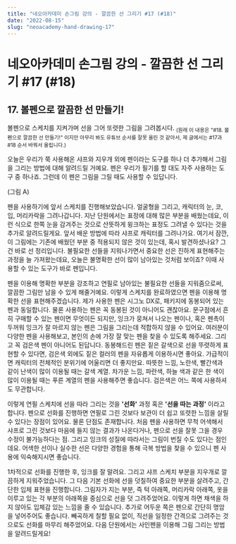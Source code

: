 ```yaml
---
title: "네오아카데미 손그림 강의 - 깔끔한 선 그리기 #17 (#18)"
date: "2022-08-15"
slug: "neoacademy-hand-drawing-17"
---
```


# 네오아카데미 손그림 강의 - 깔끔한 선 그리기 #17 (#18)

## 17. 볼펜으로 깔끔한 선 만들기!
볼펜으로 스케치를 지켜가며 선을 그어 또렷한 그림을 그려봅시다. <sub>(원래 이 내용은 "#18. 볼펜으로 깔끔한 선 만들기!" 이지만 아무리 봐도 유튜브 순서를 잘못 올린 것 같아서, 제 글에서는 #17과 #18 순서 바꿔서 올립니다.)</sub>

오늘은 우리가 쭉 사용해온 샤프와 지우개 외에 펜이라는 도구를 하나 더 추가해서 그림을 그리는 방법에 대해 알려드릴 거예요.
펜은 우리가 필기를 할 대도 자주 사용하는 도구 중 하나죠. 그런데 이 펜은 그림을 그릴 때도 사용할 수 있답니다. 

(그림 A)

펜을 사용하기에 앞서 스케치를 진행해보았습니다.
얼굴형을 그리고, 캐릭터의 눈, 코, 입, 머리카락을 그려나갑니다.
지난 단원에서는 표정에 대해 많은 부분을 배웠는데요, 이런 식으로 한쪽 눈을 감겨주는 것으로 산뜻하게 윙크하는 표정도 그려낼 수 있다는 것을 추가로 알려드릴게요. 앞서 배운 방법에 따라 샤프로 캐릭터를 그려나가요.
여기서 잠깐, 이 그림에는 기존에 배웠던 부분 중 적용되지 않은 것이 있는데, 혹시 발견하셨나요?
그건 바로 선 정리입니다. 불필요한 선들을 지워나가면서 중요한 선은 진하게 표현해주는 과정을 늘 가져왔는데요, 오늘은 불명확한 선이 많이 남아있는 것처럼 보이죠? 이때 사용할 수 있는 도구가 바로 펜입니다.

펜을 이용해 명확한 부분을 강조하고 연필로 남아있는 불필요한 선들을 지워줌으로써, 깔끔한 그림만 남을 수 있게 해줄거예요.
이렇게 스케치를 완료하였으면 펜을 이용해 명확한 선을 표현해주겠습니다. 제가 사용한 펜은 시그노 DX로, 패키지에 동봉되어 있는 펜과 동일합니다. 물론 사용하는 펜은 꼭 동봉된 것이 아니어도 괜찮아요. 문구점에서 흔히 구매할 수 있는 펜이면 무엇이든 되지만, 잉크가 뭉쳐서 나오는 펜이나, 혹은 펜촉이 두꺼워 잉크가 잘 마르지 않는 펜은 그림을 그리는데 적합하지 않을 수 있어요. 여러분이 다양한 펜을 사용해보고, 본인의 손에 가장 잘 맞는 펜을 찾을 수 있도록 해주세요. 
그리고 꼭 검은색 펜이 아니어도 된답니다. 동봉해드린 펜은 짙은 갈색으로 선을 뚜렷하게 표현할 수 있다면, 검은색 외에도 짙은 컬러의 펜을 자유롭게 이용하시면 좋아요. 가급적이면 캐릭터의 전체적인 분위기에 어울리면 더 좋지만요. 따뜻한 느낌, 노란색, 빨간색과 같이 난색이 많이 이용될 때는 갈색 계열. 차가운 느낌, 파란색, 하늘 색과 같은 한 색이 많이 이용될 때는 푸른 계열의 펜을 사용해주면 좋습니다. 검은색은 어느 쪽에 사용하셔도 무관합니다.

이렇게 연필 스케치에 선을 따라 그리는 것을 **'선화'** 과정 혹은 **'선을 따는 과정'** 이라고 합니다.
펜으로 선화를 진행하면 연필로 그린 것보다 보관이 더 쉽고 또렷한 느낌을 살릴 수 있다는 장점이 있어요. 물론 단점도 존재합니다. 처음 펜을 사용하면 무척 어색해서 샤프로 그린 것보다 마음에 들지 않는 결과가 나온다거나, 펜으로 선을 잘못 그을 경우 수정이 불가능하다는 점. 그리고 잉크의 성질에 따라서는 그림이 번질 수도 있다는 점인데요. 어색한 선이나 실수한 선은 다양한 경험을 통해 극복 방법을 찾을 수 있으니 펜 사용에 익숙해지시면 좋습니다. 

1차적으로 선화를 진행한 후, 잉크를 잘 말려요.
그리고 샤프 스케치 부분을 지우개로 깔끔하게 지워주었습니다. 그 다음 기본 선화에 선을 덧칠하여 중요한 부분을 살려주고, 간단한 입체 표현을 진행합니다. 그림자가 지는 부분, 즉 턱 아래쪽, 머리카락 아래쪽, 옷을 이루고 있는 각 부분의 아래쪽을 중심으로 선을 덧 그려주었어요. 이렇게 하면 채색을 하지 않아도 입체감 있는 느낌을 줄 수 있습니다.
추가로 어두운 쪽은 펜으로 간단히 명암을 넣어주어도 좋습니다.
빼곡하게 칠할 필요 없이, 직선을 일정한 간격으로 그려주는 것으로도 선화를 마무리 해주었어요. 다음 단원에서는 사인펜을 이용해 그림 그리는 방법을 알려드릴게요!
